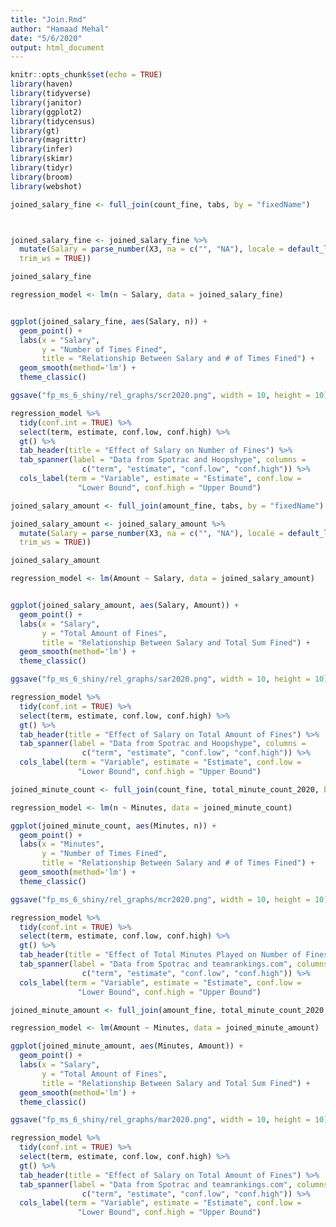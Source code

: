 ```yaml
---
title: "Join.Rmd"
author: "Hamaad Mehal"
date: "5/6/2020"
output: html_document
---
```


```r
knitr::opts_chunk$set(echo = TRUE)
library(haven)
library(tidyverse)
library(janitor)
library(ggplot2)
library(tidycensus)
library(gt)
library(magrittr)
library(infer)
library(skimr)
library(tidyr)
library(broom)
library(webshot)
```

```r
joined_salary_fine <- full_join(count_fine, tabs, by = "fixedName")



joined_salary_fine <- joined_salary_fine %>%
  mutate(Salary = parse_number(X3, na = c("", "NA"), locale = default_locale(),
  trim_ws = TRUE)) 

joined_salary_fine

regression_model <- lm(n ~ Salary, data = joined_salary_fine) 


ggplot(joined_salary_fine, aes(Salary, n)) +
  geom_point() +
  labs(x = "Salary",
       y = "Number of Times Fined",
       title = "Relationship Between Salary and # of Times Fined") +
  geom_smooth(method='lm') +
  theme_classic()

ggsave("fp_ms_6_shiny/rel_graphs/scr2020.png", width = 10, height = 10)

regression_model %>%
  tidy(conf.int = TRUE) %>%
  select(term, estimate, conf.low, conf.high) %>%
  gt() %>%
  tab_header(title = "Effect of Salary on Number of Fines") %>%
  tab_spanner(label = "Data from Spotrac and Hoopshype", columns = 
                c("term", "estimate", "conf.low", "conf.high")) %>%
  cols_label(term = "Variable", estimate = "Estimate", conf.low =
               "Lower Bound", conf.high = "Upper Bound") 
```


```r
joined_salary_amount <- full_join(amount_fine, tabs, by = "fixedName")

joined_salary_amount <- joined_salary_amount %>%
  mutate(Salary = parse_number(X3, na = c("", "NA"), locale = default_locale(),
  trim_ws = TRUE))

joined_salary_amount

regression_model <- lm(Amount ~ Salary, data = joined_salary_amount) 


ggplot(joined_salary_amount, aes(Salary, Amount)) +
  geom_point() +
  labs(x = "Salary",
       y = "Total Amount of Fines",
       title = "Relationship Between Salary and Total Sum Fined") +
  geom_smooth(method='lm') +
  theme_classic()

ggsave("fp_ms_6_shiny/rel_graphs/sar2020.png", width = 10, height = 10)

regression_model %>%
  tidy(conf.int = TRUE) %>%
  select(term, estimate, conf.low, conf.high) %>%
  gt() %>%
  tab_header(title = "Effect of Salary on Total Amount of Fines") %>%
  tab_spanner(label = "Data from Spotrac and Hoopshype", columns = 
                c("term", "estimate", "conf.low", "conf.high")) %>%
  cols_label(term = "Variable", estimate = "Estimate", conf.low =
               "Lower Bound", conf.high = "Upper Bound") 

```

```r
joined_minute_count <- full_join(count_fine, total_minute_count_2020, by = "fixedName")

regression_model <- lm(n ~ Minutes, data = joined_minute_count) 

ggplot(joined_minute_count, aes(Minutes, n)) +
  geom_point() +
  labs(x = "Minutes",
       y = "Number of Times Fined",
       title = "Relationship Between Salary and # of Times Fined") +
  geom_smooth(method='lm') +
  theme_classic()

ggsave("fp_ms_6_shiny/rel_graphs/mcr2020.png", width = 10, height = 10)

regression_model %>%
  tidy(conf.int = TRUE) %>%
  select(term, estimate, conf.low, conf.high) %>%
  gt() %>%
  tab_header(title = "Effect of Total Minutes Played on Number of Fines") %>%
  tab_spanner(label = "Data from Spotrac and teamrankings.com", columns = 
                c("term", "estimate", "conf.low", "conf.high")) %>%
  cols_label(term = "Variable", estimate = "Estimate", conf.low =
               "Lower Bound", conf.high = "Upper Bound") 
```

```r
joined_minute_amount <- full_join(amount_fine, total_minute_count_2020, by = "fixedName")

regression_model <- lm(Amount ~ Minutes, data = joined_minute_amount) 

ggplot(joined_minute_amount, aes(Minutes, Amount)) +
  geom_point() +
  labs(x = "Salary",
       y = "Total Amount of Fines",
       title = "Relationship Between Salary and Total Sum Fined") +
  geom_smooth(method='lm') +
  theme_classic()

ggsave("fp_ms_6_shiny/rel_graphs/mar2020.png", width = 10, height = 10)

regression_model %>%
  tidy(conf.int = TRUE) %>%
  select(term, estimate, conf.low, conf.high) %>%
  gt() %>%
  tab_header(title = "Effect of Salary on Total Amount of Fines") %>%
  tab_spanner(label = "Data from Spotrac and teamrankings.com", columns = 
                c("term", "estimate", "conf.low", "conf.high")) %>%
  cols_label(term = "Variable", estimate = "Estimate", conf.low =
               "Lower Bound", conf.high = "Upper Bound") 
```